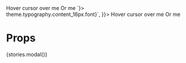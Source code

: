 
<Meta title="COMPONENTS|Modal" component={Modal} />

<ThemeProvider theme={author24}>
    <Preview withSource="close" mdxSource={`
        <Modal label="Lorem Ipsum">
            Hover cursor over me
        </Modal>
        <Modal
            size="default"
        >
            Or me
        </Modal>
    `}>
        <div style={{
            display: 'grid',
            placeItems: 'center',
            height: '100px',
            font: `${({ theme }) => theme.typography.content_16px.font}`,
        }}>
            <Modal label="Lorem Ipsum">
                <stories.Info>Hover cursor over me</stories.Info>
            </Modal>
            <Modal
               title = "Modal Title"
               size = 'default'
               visible = "true"
               closeable = 'true'
               centred = 'false'
               children = 'Modal text content'
            >
                <stories.Info>Or me</stories.Info>
            </Modal>
        </div>
    </Preview>
</ThemeProvider>

# Props

<Props of={Modal} />

<div style={{display: 'none'}}>

<Story name="Modal">
    {stories.modal()}
</Story>

</div>
